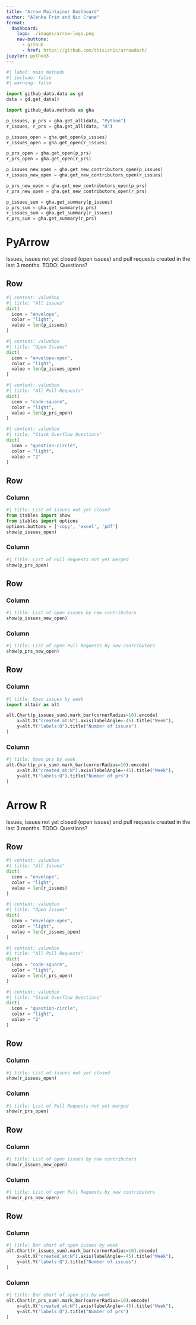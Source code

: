 ```yaml
--- 
title: "Arrow Maintainer Dashboard"
author: "Alenka Frim and Nic Crane"
format: 
  dashboard:
    logo: ./images/arrow-logo.png
    nav-buttons: 
      - github
      - href: https://github.com/thisisnic/arrowdash/
jupyter: python3
---
```


<!-- 

Needs Quarto 1.4 installed to run
Seek inspiration from https://quarto.org/docs/dashboards/examples/

-->

```python
#| label: main methods
#| include: false
#| warning: false

import github_data.data as gd
data = gd.get_data()

import github_data.methods as gha

p_issues, p_prs = gha.get_all(data, "Python")
r_issues, r_prs = gha.get_all(data, "R")

p_issues_open = gha.get_open(p_issues)
r_issues_open = gha.get_open(r_issues)

p_prs_open = gha.get_open(p_prs)
r_prs_open = gha.get_open(r_prs)

p_issues_new_open = gha.get_new_contributors_open(p_issues)
r_issues_new_open = gha.get_new_contributors_open(r_issues)

p_prs_new_open = gha.get_new_contributors_open(p_prs)
r_prs_new_open = gha.get_new_contributors_open(r_prs)

p_issues_sum = gha.get_summary(p_issues)
p_prs_sum = gha.get_summary(p_prs)
r_issues_sum = gha.get_summary(r_issues)
r_prs_sum = gha.get_summary(r_prs)
```

# PyArrow

Issues, issues not yet closed (open issues) and pull requests created in the last 3 months. TODO: Questions?

## Row

```python
#| content: valuebox
#| title: "All issues"
dict(
  icon = "envelope",
  color = "light",
  value = len(p_issues)
)
```

```python
#| content: valuebox
#| title: "Open Issues"
dict(
  icon = "envelope-open",
  color = "light",
  value = len(p_issues_open)
)
```

```python
#| content: valuebox
#| title: "All Pull Requests"
dict(
  icon = "code-square",
  color = "light",
  value = len(p_prs_open)
)
```

```python
#| content: valuebox
#| title: "Stack Overflow Questions"
dict(
  icon = "question-circle",
  color = "light",
  value = "2"
)
```

## Row

### Column {width=50%}

```python
#| title: List of issues not yet closed
from itables import show
from itables import options
options.buttons = ['copy', 'excel', 'pdf']
show(p_issues_open)
```

### Column {width=50%}

```python
#| title: List of Pull Requests not yet merged
show(p_prs_open)
```

## Row

### Column {width=50%}

```python
#| title: List of open issues by new contributors
show(p_issues_new_open)
```

### Column {width=50%}

```python
#| title: List of open Pull Requests by new contributors
show(p_prs_new_open)
```

## Row

### Column {width=50%}

```python
#| title: Open issues by week
import altair as alt

alt.Chart(p_issues_sum).mark_bar(cornerRadius=10).encode(
    x=alt.X("created_at:N").axis(labelAngle=-45).title("Week"),
    y=alt.Y("labels:Q").title("Number of issues")
)
```

### Column {width=50%}

```python
#| title: Open prs by week
alt.Chart(p_prs_sum).mark_bar(cornerRadius=10).encode(
    x=alt.X("created_at:N").axis(labelAngle=-45).title("Week"),
    y=alt.Y("labels:Q").title("Number of prs")
)
```

# Arrow R

Issues, issues not yet closed (open issues) and pull requests created in the last 3 months. TODO: Questions?

## Row

```python
#| content: valuebox
#| title: "All Issues"
dict(
  icon = "envelope",
  color = "light",
  value = len(r_issues)
)
```

```python
#| content: valuebox
#| title: "Open Issues"
dict(
  icon = "envelope-open",
  color = "light",
  value = len(r_issues_open)
)
```

```python
#| content: valuebox
#| title: "All Pull Requests"
dict(
  icon = "code-square",
  color = "light",
  value = len(r_prs_open)
)
```

```python
#| content: valuebox
#| title: "Stack Overflow Questions"
dict(
  icon = "question-circle",
  color = "light",
  value = "2"
)
```

## Row

### Column {width=50%}

```python
#| title: List of issues not yet closed
show(r_issues_open)
```

### Column {width=50%}

```python
#| title: List of Pull Requests not yet merged
show(r_prs_open)
```

## Row

### Column {width=50%}

```python
#| title: List of open issues by new contributors
show(r_issues_new_open)
```

### Column {width=50%}

```python
#| title: List of open Pull Requests by new contributors
show(r_prs_new_open)
```

## Row

### Column {width=50%}

```python
#| title: Bar chart of open issues by week
alt.Chart(r_issues_sum).mark_bar(cornerRadius=10).encode(
    x=alt.X("created_at:N").axis(labelAngle=-45).title("Week"),
    y=alt.Y("labels:Q").title("Number of issues")
)
```

### Column {width=50%}

```python
#| title: Bar chart of open prs by week
alt.Chart(r_prs_sum).mark_bar(cornerRadius=10).encode(
    x=alt.X("created_at:N").axis(labelAngle=-45).title("Week"),
    y=alt.Y("labels:Q").title("Number of prs")
)
```
